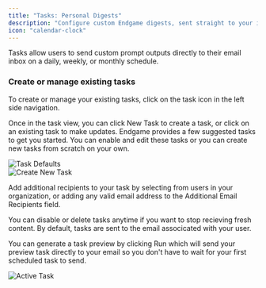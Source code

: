 ```yaml
---
title: "Tasks: Personal Digests"
description: "Configure custom Endgame digests, sent straight to your inbox."
icon: "calendar-clock"
---
```


Tasks allow users to send custom prompt outputs directly to their email inbox on a daily, weekly, or monthly schedule. 

### Create or manage existing tasks

To create or manage your existing tasks, click on the task icon in the left side navigation.

Once in the task view, you can click New Task to create a task, or click on an existing task to make updates. Endgame provides a few suggested tasks to get you started. You can enable and edit these tasks or you can create new tasks from scratch on your own. 

<Frame>
  <img
    src="../images/task-defaults-10-21-25.png"
    alt="Task Defaults"
    className="rounded-lg"
  />
</Frame>
<br/>
<Frame>
  <img
    src="../images/create-new-task-10-21-25.png"
    alt="Create New Task"
    className="rounded-lg"
  />
</Frame>

Add additional recipients to your task by selecting from users in your organization, or adding any valid email address to the Additional Email Recipients field.

You can disable or delete tasks anytime if you want to stop recieving fresh content. By default, tasks are sent to the email associcated with your user.

You can generate a task preview by clicking Run which will send your preview task directly to your email so you don't have to wait for your first scheduled task to send.

<Frame>
  <img
    src="../images/active-task-10-21-25.png"
    alt="Active Task"
    className="rounded-lg"
  />
</Frame>
